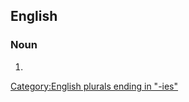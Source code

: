 ==English==

===Noun===
{{head|en|noun form}}

# {{plural of|adoptability|lang=en}}

[[Category:English plurals ending in "-ies"]]